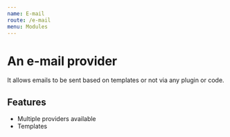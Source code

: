 ```yaml
---
name: E-mail
route: /e-mail
menu: Modules
---
```


# An e-mail provider

It allows emails to be sent based on templates or not via any plugin or code.

## Features

- Multiple providers available
- Templates
